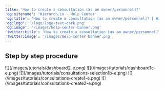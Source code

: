 ```yaml
---
title: 'How to create a consultation [as an owner/personnel]?'
'og:sitename': 'Hierarch.io - Help Center'
'og:title': 'How to create a consultation [as an owner/personnel]? | Hierarch.io Help Center'
'og:logo': '/logo/logo-text-dark.png'
'og:image': '/images/help-center-banner.png'
'twitter:title': 'How to create a consultation [as an owner/personnel]? | Hierarch.io Help Center'
'twitter:image': '/images/help-center-banner.png'
---
```


## Step by step procedure

<Steps>
  <Step title="Go to &#x22;Dashboard&#x22;">
    ![](/images/tutorials/dashboard2-e.png)
  </Step>

  <Step title="Click your &#x22;company name&#x22;">
    ![](/images/tutorials/dashboard1c-e.png)
  </Step>

  <Step title="Click &#x22;Consultations&#x22; from the sidebar.">
    ![](/images/tutorials/consultations-selection1b-e.png)
  </Step>

  <Step title="Click the &#x22;Create New&#x22; button.">
    ![](/images/tutorials/consultations-create1-e.png)
  </Step>

  <Step title="Fill up the fields, then hit &#x22;Send&#x22;.">
    ![](/images/tutorials/consultations-create2-e.png)
  </Step>
</Steps>